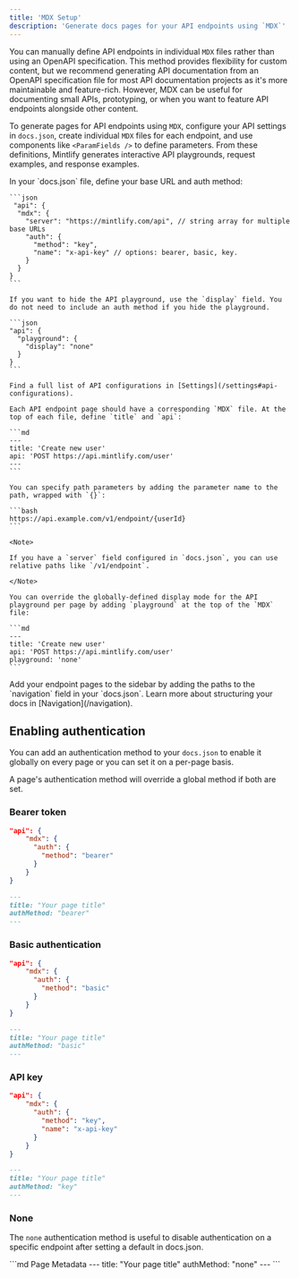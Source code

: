 ```yaml
---
title: 'MDX Setup'
description: 'Generate docs pages for your API endpoints using `MDX`'
---
```


You can manually define API endpoints in individual `MDX` files rather than using an OpenAPI specification. This method provides flexibility for custom content, but we recommend generating API documentation from an OpenAPI specification file for most API documentation projects as it's more maintainable and feature-rich. However, MDX can be useful for documenting small APIs, prototyping, or when you want to feature API endpoints alongside other content.

To generate pages for API endpoints using `MDX`, configure your API settings in `docs.json`, create individual `MDX` files for each endpoint, and use components like `<ParamFields />` to define parameters. From these definitions, Mintlify generates interactive API playgrounds, request examples, and response examples.

<Steps>
  <Step title="Configure your API">
    In your `docs.json` file, define your base URL and auth method:

    ```json
     "api": {
      "mdx": {
        "server": "https://mintlify.com/api", // string array for multiple base URLs
        "auth": {
          "method": "key",
          "name": "x-api-key" // options: bearer, basic, key.
        }
      }
    }
    ```

    If you want to hide the API playground, use the `display` field. You do not need to include an auth method if you hide the playground.

    ```json
    "api": {
      "playground": {
        "display": "none"
      }
    }
    ```

    Find a full list of API configurations in [Settings](/settings#api-configurations).
  </Step>
  
  <Step title="Create your endpoint pages">

    Each API endpoint page should have a corresponding `MDX` file. At the top of each file, define `title` and `api`:

    ```md
    ---
    title: 'Create new user'
    api: 'POST https://api.mintlify.com/user'
    ---
    ```

    You can specify path parameters by adding the parameter name to the path, wrapped with `{}`:

    ```bash
    https://api.example.com/v1/endpoint/{userId}
    ```

    <Note>

    If you have a `server` field configured in `docs.json`, you can use relative paths like `/v1/endpoint`.

    </Note>

    You can override the globally-defined display mode for the API playground per page by adding `playground` at the top of the `MDX` file:

    ```md
    ---
    title: 'Create new user'
    api: 'POST https://api.mintlify.com/user'
    playground: 'none'
    ```
    
  </Step>

  <Step title="Add your endpoints to your docs">
    Add your endpoint pages to the sidebar by adding the paths to the `navigation` field in your `docs.json`. Learn more about structuring your docs in [Navigation](/navigation).
  </Step>
</Steps>

## Enabling authentication

You can add an authentication method to your `docs.json` to enable it globally on every page or you can set it on a per-page basis.

A page's authentication method will override a global method if both are set.

### Bearer token

<CodeGroup>

```json docs.json
"api": {
    "mdx": {
      "auth": {
        "method": "bearer"
      }
    }
}
```

```md Page Metadata
---
title: "Your page title"
authMethod: "bearer"
---
```

</CodeGroup>

### Basic authentication

<CodeGroup>

```json docs.json
"api": {
    "mdx": {
      "auth": {
        "method": "basic"
      }
    }
}
```

```md Page Metadata
---
title: "Your page title"
authMethod: "basic"
---
```

</CodeGroup>

### API key

<CodeGroup>

```json docs.json
"api": {
    "mdx": {
      "auth": {
        "method": "key",
        "name": "x-api-key"
      }
    }
}
```

```md Page Metadata
---
title: "Your page title"
authMethod: "key"
---
```

</CodeGroup>

### None

The `none` authentication method is useful to disable authentication on a specific endpoint after setting a default in docs.json.

<CodeGroup>
```md Page Metadata
---
title: "Your page title"
authMethod: "none"
---
```
</CodeGroup>
